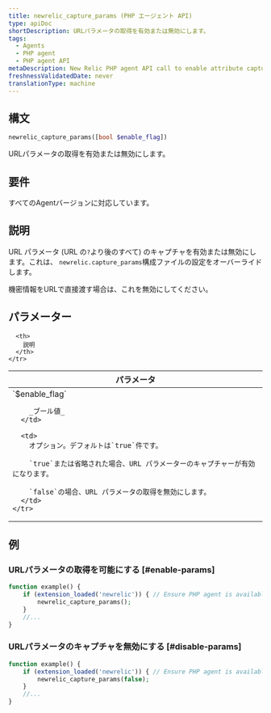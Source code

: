 ```yaml
---
title: newrelic_capture_params (PHP エージェント API)
type: apiDoc
shortDescription: URLパラメータの取得を有効または無効にします。
tags:
  - Agents
  - PHP agent
  - PHP agent API
metaDescription: New Relic PHP agent API call to enable attribute capture and override config settings.
freshnessValidatedDate: never
translationType: machine
---
```


## 構文

```php
newrelic_capture_params([bool $enable_flag])
```

URLパラメータの取得を有効または無効にします。

## 要件

すべてのAgentバージョンに対応しています。

## 説明

URL パラメータ (URL の`?`より後のすべて) のキャプチャを有効または無効にします。これは、 `newrelic.capture_params`構成ファイルの設定をオーバーライドします。

<Callout variant="important">
  機密情報をURLで直接渡す場合は、これを無効にしてください。
</Callout>

## パラメーター

<table>
  <thead>
    <tr>
      <th width="25%">
        パラメータ
      </th>

      <th>
        説明
      </th>
    </tr>
  </thead>

  <tbody>
    <tr>
      <td>
        `$enable_flag`

        _ブール値_
      </td>

      <td>
        オプション。デフォルトは`true`件です。

        `true`または省略された場合、URL パラメーターのキャプチャーが有効になります。

        `false`の場合、URL パラメータの取得を無効にします。
      </td>
    </tr>
  </tbody>
</table>

## 例

### URLパラメータの取得を可能にする [#enable-params]

```php
function example() {
    if (extension_loaded('newrelic')) { // Ensure PHP agent is available
        newrelic_capture_params();
    }
    //...
}
```

### URLパラメータのキャプチャを無効にする [#disable-params]

```php
function example() {
    if (extension_loaded('newrelic')) { // Ensure PHP agent is available
        newrelic_capture_params(false);
    }
    //...
}
```
